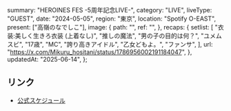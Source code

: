   summary: "HEROINES FES -5周年記念LIVE-",
  category: "LIVE",
  liveType: "GUEST",
  date: "2024-05-05",
  region: "東京",
  location: "Spotify O-EAST",
  present: ["高嶺のなでしこ"],
  image: {
    path: "",
    ref: "",
  },
  recaps: {
    setlist: [
      "衣装:美しく生きろ衣装 (上着なし)",
      "推しの魔法",
      "男の子の目的は何？",
      "ユメムスビ",
      "17歳",
      "MC",
      "誇り高きアイドル",
      "乙女どもよ。",
      "ファンサ",
    ],
    url: "https://x.com/Mikuru_hositani/status/1786956002191184047",
  },
  updatedAt: "2025-06-14",
};

## リンク

- [公式スケジュール](https://takanenonadeshiko.jp/?p=2058)
